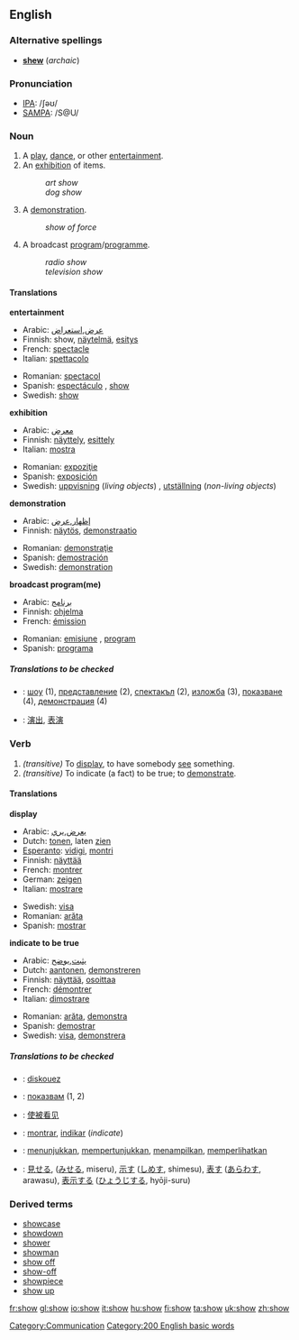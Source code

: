 ==English==

{{rank|understand|fine|law|432|show|terms|sort|town}}

===Alternative spellings===
* '''[[shew]]''' (''archaic'')

===Pronunciation===
*[[IPA]]: /ʃəʊ/
*[[SAMPA]]: /S@U/

===Noun===
{{en-noun|show|shows}}

#A [[play]], [[dance]], or other [[entertainment]].
#An [[exhibition]] of items.
#:''art show''
#:''dog show''
#A [[demonstration]].
#:''show of force''
#A broadcast [[program]]/[[programme]].
#:''radio show''
#:''television show''

====Translations====
'''entertainment'''
{{top}}
*Arabic: [[عرض]],[[استعراض]] {{m}}
*Finnish: show, [[näytelmä]], [[esitys]]
*French: [[spectacle#French|spectacle]] {{m}}
*Italian: [[spettacolo#Italian|spettacolo]] {{m}}
{{mid}}
*Romanian: [[spectacol]] {{n}}
*Spanish: [[espectáculo]] {{m}}, [[show]] {{m}} 
*Swedish: [[show#Swedish|show]] {{c}}
{{bottom}}

'''exhibition'''
{{top}}
*Arabic: [[معرض]] {{m}}
*Finnish: [[näyttely]], [[esittely]]
*Italian: [[mostra#Italian|mostra]] {{f}}
{{mid}}
*Romanian: [[expoziţie]] {{f}}
*Spanish: [[exposición]] {{f}} 
*Swedish: [[uppvisning]] (''living objects'') {{c}}, [[utställning]] (''non-living objects'') {{c}}
{{bottom}}

'''demonstration'''
{{top}}
*Arabic: [[إظهار]],[[عرض]]
*Finnish: [[näytös]], [[demonstraatio]]
{{mid}}
*Romanian: [[demonstraţie]] {{f}}
*Spanish: [[demostración]] {{f}} 
*Swedish: [[demonstration#Swedish|demonstration]]
{{bottom}}

'''broadcast program(me)'''
{{top}}
*Arabic: [[برنامج]] {{m}}
*Finnish: [[ohjelma]]
*French: [[émission]] {{m}}
{{mid}}
*Romanian: [[emisiune]] {{f}}, [[program]] {{f}}
*Spanish: [[programa]] {{m}} 
{{bottom}}

=====Translations to be checked=====
<!--Remove this section once all of the translations below have been moved into the tables above.-->
{{checktrans}}

*{{ttbc|Bulgarian}}: [[шоу]] {{n}} (1), [[представление]] {{n}} (2), [[спектакъл]] {{n}} (2), [[изложба]] {{f}} (3), [[показване]] {{n}} (4), [[демонстрация]] {{f}} (4)
*{{ttbc|Chinese}}: [[演出]], [[表演]]

===Verb===
{{irregverb|'''to show'''|'''[[shows]]'''|'''[[showed]]'''|'''[[shown]]'''|'''[[showing]]'''}}

#''(transitive)'' To [[display]], to have somebody [[see]] something.
#''(transitive)'' To indicate (a fact) to be true; to [[demonstrate]].

====Translations====
'''display'''
{{top}}
* Arabic: [[يعرض]],[[يري]] {{m}}
*Dutch: [[tonen]], laten [[zien]]
*[[Esperanto]]: [[vidigi]], [[montri]]
*Finnish: [[näyttää]]
*French: [[montrer]]
*German: [[zeigen]]
*Italian: [[mostrare]]
{{mid}}
*Swedish: [[visa#Swedish|visa]]
*Romanian: [[arăta]]
*Spanish: [[mostrar]] 
{{bottom}}

'''indicate to be true'''
{{top}}
* Arabic: [[يثبت]],[[يوضح]] {{m}}
*Dutch: [[aantonen]], [[demonstreren]]
*Finnish: [[näyttää]], [[osoittaa]]
*French: [[démontrer]]
*Italian: [[dimostrare]]
{{mid}}
*Romanian: [[arăta]], [[demonstra]]
*Spanish: [[demostrar]] 
*Swedish: [[visa#Swedish|visa]], [[demonstrera]]
{{bottom}}

=====Translations to be checked=====
<!--Remove this section once all of the translations below have been moved into the tables above.-->
{{checktrans}}
*{{ttbc|Breton}}: [[diskouez]]
*{{ttbc|Bulgarian}}: [[показвам]] (1, 2)
*{{ttbc|Chinese}}: [[使被看见]]
*{{ttbc|Ido}}: [[montrar]], [[indikar]] (''indicate'')
*{{ttbc|Indonesian}}: [[tunjuk|menunjukkan]], [[tunjuk|mempertunjukkan]], [[tampil|menampilkan]], [[lihat|memperlihatkan]]
*{{ttbc|Japanese}}: [[見せる]], ([[みせる]], miseru), [[示す]] ([[しめす]], shimesu), [[表す]] ([[あらわす]], arawasu), [[表示]]する ([[ひょうじ]]する, hyōji-suru) 

===Derived terms===
*[[showcase]]
*[[showdown]]
*[[shower]]
*[[showman]]
*[[show off]]<!--verb-->
*[[show-off]]<!--noun-->
*[[showpiece]]
*[[show up]]

[[Category:Communication]]
[[Category:200 English basic words]]

[[fr:show]]
[[gl:show]]
[[io:show]]
[[it:show]]
[[hu:show]]
[[fi:show]]
[[ta:show]]
[[uk:show]]
[[zh:show]]